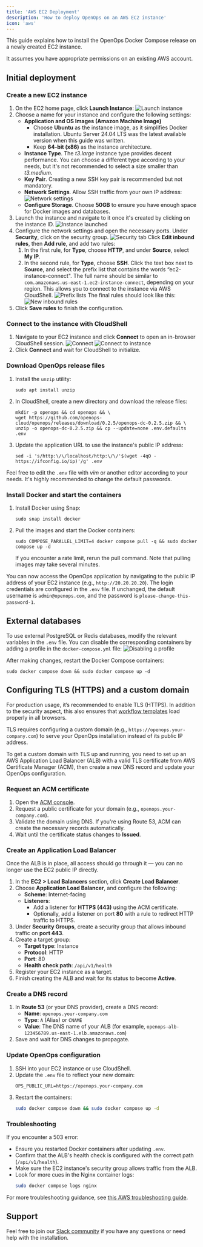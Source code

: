 ```yaml
---
title: 'AWS EC2 Deployment'
description: 'How to deploy OpenOps on an AWS EC2 instance'
icon: 'aws'
---
```



This guide explains how to install the OpenOps Docker Compose release on a newly created EC2 instance.

It assumes you have appropriate permissions on an existing AWS account.

## Initial deployment

### Create a new EC2 instance

1. On the EC2 home page, click **Launch Instance**:
    ![Launch instance](/images/deploy-aws-launch-instance.png)
2. Choose a name for your instance and configure the following settings:
    * **Application and OS Images (Amazon Machine Image)**
        - Choose **Ubuntu** as the instance image, as it simplifies Docker installation. Ubuntu Server 24.04 LTS was the latest available version when this guide was written.
        - Keep **64-bit (x86)** as the instance architecture.
    * **Instance Type**. The *t3.large* instance type provides decent performance. You can choose a different type according to your needs, but it's not recommended to select a size smaller than *t3.medium*.
    * **Key Pair**. Creating a new SSH key pair is recommended but not mandatory.
    * **Network Settings**. Allow SSH traffic from your own IP address:
      ![Network settings](/images/deploy-aws-network-settings.png)
    * **Configure Storage**. Choose **50GB** to ensure you have enough space for Docker images and databases.
3. Launch the instance and navigate to it once it's created by clicking on the instance ID.
    ![Instance launched](/images/deploy-aws-instance-launched.png)
4. Configure the network settings and open the necessary ports. Under **Security**, click on the security group.
    ![Security tab](/images/deploy-aws-security.png)
    Click **Edit inbound rules**, then **Add rule**, and add two rules:
    1. In the first rule, for **Type**, choose **HTTP**, and under **Source**, select **My IP**.
    2. In the second rule, for **Type**, choose **SSH**. Click the text box next to **Source**, and select the prefix list that contains the words “ec2-instance-connect". The full name should be similar to `com.amazonaws.us-east-1.ec2-instance-connect`, depending on your region. This allows you to connect to the instance via AWS CloudShell.
        ![Prefix lists](/images/deploy-aws-prefix-lists.png)
    The final rules should look like this:
    ![New inbound rules](/images/deploy-aws-inbound-rules.png)
5. Click **Save rules** to finish the configuration.

### Connect to the instance with CloudShell

1. Navigate to your EC2 instance and click **Connect** to open an in-browser CloudShell session.
    ![Connect](/images/deploy-aws-connect.png)
    ![Connect to instance](/images/deploy-aws-connect-to-instance.png)
2. Click **Connect** and wait for CloudShell to initialize.

### Download OpenOps release files

1. Install the `unzip` utility:
    ```shell
    sudo apt install unzip
    ```
2. In CloudShell, create a new directory and download the release files:
    ```shell
    mkdir -p openops && cd openops && \
    wget https://github.com/openops-cloud/openops/releases/download/0.2.5/openops-dc-0.2.5.zip && \
    unzip -o openops-dc-0.2.5.zip && cp --update=none .env.defaults .env
    ```
3. Update the application URL to use the instance's public IP address:
    ```shell
    sed -i 's/http:\/\/localhost/http:\/\/'$(wget -4qO - https://ifconfig.io/ip)'/g' .env
    ```

Feel free to edit the `.env` file with *vim* or another editor according to your needs. It's highly recommended to change the default passwords.

### Install Docker and start the containers

1. Install Docker using Snap:
    ```shell
    sudo snap install docker
    ```
2. Pull the images and start the Docker containers:
    ```shell
    sudo COMPOSE_PARALLEL_LIMIT=4 docker compose pull -q && sudo docker compose up -d
    ```
    If you encounter a rate limit, rerun the pull command. Note that pulling images may take several minutes.

You can now access the OpenOps application by navigating to the public IP address of your EC2 instance (e.g., `http://20.20.20.20`). The login credentials are configured in the `.env` file. If unchanged, the default username is `admin@openops.com`, and the password is `please-change-this-password-1`.

## External databases

To use external PostgreSQL or Redis databases, modify the relevant variables in the `.env` file. You can disable the corresponding containers by adding a profile in the `docker-compose.yml` file:
![Disabling a profile](/images/deploy-aws-external-db.png)

After making changes, restart the Docker Compose containers:
```shell
sudo docker compose down && sudo docker compose up -d
```

## Configuring TLS (HTTPS) and a custom domain

For production usage, it’s recommended to enable TLS (HTTPS). In addition to the security aspect, this also ensures that [workflow templates](/workflow-management/workflow-templates/) load properly in all browsers.

TLS requires configuring a custom domain (e.g., `https://openops.your-company.com`) to serve your OpenOps installation instead of its public IP address.

To get a custom domain with TLS up and running, you need to set up an AWS Application Load Balancer (ALB) with a valid TLS certificate from AWS Certificate Manager (ACM), then create a new DNS record and update your OpenOps configuration.

### Request an ACM certificate

1. Open the [ACM console](https://console.aws.amazon.com/acm/home).
2. Request a public certificate for your domain (e.g., `openops.your-company.com`).
3. Validate the domain using DNS. If you're using Route 53, ACM can create the necessary records automatically.
4. Wait until the certificate status changes to **Issued**.

### Create an Application Load Balancer

<Warning>Once the ALB is in place, all access should go through it — you can no longer use the EC2 public IP directly.</Warning>

1. In the **EC2 > Load Balancers** section, click **Create Load Balancer**.
2. Choose **Application Load Balancer**, and configure the following:
    * **Scheme**: Internet-facing
    * **Listeners**:
        * Add a listener for **HTTPS (443)** using the ACM certificate.
        * Optionally, add a listener on port **80** with a rule to redirect HTTP traffic to HTTPS.
3. Under **Security Groups**, create a security group that allows inbound traffic on **port 443**.
4. Create a target group:
    * **Target type**: Instance
    * **Protocol**: HTTP
    * **Port**: 80
    * **Health check path**: `/api/v1/health`
5. Register your EC2 instance as a target.
6. Finish creating the ALB and wait for its status to become **Active**.

### Create a DNS record

1. In **Route 53** (or your DNS provider), create a DNS record:
    - **Name**: `openops.your-company.com`
    - **Type**: `A` (Alias) or `CNAME`
    - **Value**: The DNS name of your ALB (for example, `openops-alb-123456789.us-east-1.elb.amazonaws.com`)
2. Save and wait for DNS changes to propagate.

### Update OpenOps configuration

1. SSH into your EC2 instance or use CloudShell.
2. Update the `.env` file to reflect your new domain:
    ```env
    OPS_PUBLIC_URL=https://openops.your-company.com
    ```
3. Restart the containers:
    ```bash
    sudo docker compose down && sudo docker compose up -d
    ```

### Troubleshooting

If you encounter a 503 error:
- Ensure you restarted Docker containers after updating `.env`.
- Confirm that the ALB's health check is configured with the correct path (`/api/v1/health`).
- Make sure the EC2 instance's security group allows traffic from the ALB.
- Look for more cues in the Nginx container logs:
    ```bash
    sudo docker compose logs nginx
    ```

For more troubleshooting guidance, see [this AWS troubleshooting guide](https://repost.aws/knowledge-center/alb-troubleshoot-503-errors).

<UpdateLink/>

## Support

Feel free to join our [Slack community](https://slack.openops.com) if you have any questions or need help with the installation.
